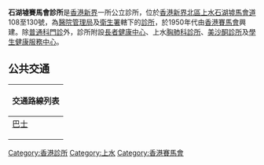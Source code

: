 {{multiple image
| align =right
| direction = vertical
| footer_align =right
| image1 =  Shek Wu Hui Jockey Club Clinic (full view and blue sky).jpg 
| width1 = 250
| caption1 = 石湖墟賽馬會診所（2016年）
| image2 = ShekWuHuiJockeyClubClinic.JPG
| width2 = 250
| caption2 = 翻油前的石湖墟賽馬會診所（2007年）
}}
'''石湖墟賽馬會診所'''是[[香港|香港]][[新界|新界]]一所公立診所，位於[[香港|香港]][[新界|新界]][[北區_(香港)|北區]][[上水|上水]][[石湖墟|石湖墟]][[馬會道|馬會道]]108至130號，為[[醫院管理局|醫院管理局]]及[[衛生署|衛生署]]轄下的[[診所|診所]]，於1950年代由[[香港賽馬會|香港賽馬會]]興建。除[[普通科門診|普通科門診]]外，診所附設[[長者健康中心|長者健康中心]]、上水[[胸肺科診所|胸肺科診所]]、[[美沙酮診所|美沙酮診所]]及[[學生健康服務中心|學生健康服務中心]]。

==公共交通==
{| class="mw-collapsible mw-collapsed wikitable" style="background:yellow; margin: 0 auto; width: auto;" 
! 交通路線列表
|-
|
;[[香港巴士|巴士]]
{{九龍新界巴士簡單列表|70K|73|73A|73K|77K|78K|79K|261|261P|270|270A|270P|276|276P|277E|277P|278X|279X|N73|N78}}{{過海隧道巴士簡單列表|373|673|673P|678|978|N373}}{{大嶼山巴士簡單列表|A43|A43P|N42A|NA43}}
{{新界專線小巴簡單列表|44|44A|50A|50K|55K|57K|58K|59K|605}}
|}

{{小作品|医院}}
{{香港賽馬會}}
[[Category:香港診所|Category:香港診所]]
[[Category:上水|Category:上水]]
[[Category:香港賽馬會|Category:香港賽馬會]]